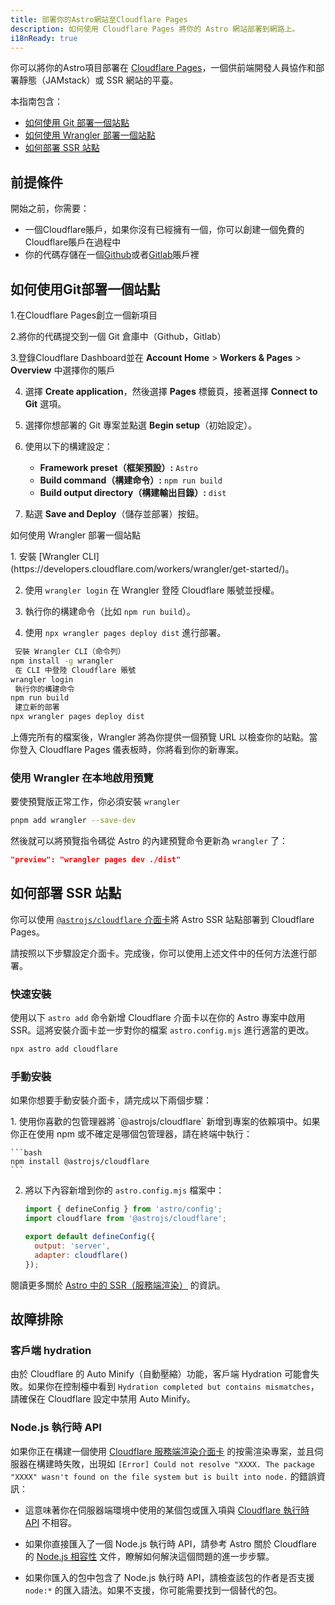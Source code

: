```yaml
---
title: 部署你的Astro網站至Cloudflare Pages
description: 如何使用 Cloudflare Pages 將你的 Astro 網站部署到網路上。
i18nReady: true
---
```


你可以將你的Astro項目部署在 [Cloudflare Pages](https://pages.cloudflare.com/)，一個供前端開發人員協作和部署靜態（JAMstack）或 SSR 網站的平臺。

本指南包含：

- [如何使用 Git 部署一個站點](#如何使用-Git-部署一個站點)
- [如何使用 Wrangler 部署一個站點](#如何使用-Wrangler-部署一個站點)
- [如何部署 SSR 站點](#如何部署-SSR-站點)

## 前提條件

開始之前，你需要：

- 一個Cloudflare賬戶，如果你沒有已經擁有一個，你可以創建一個免費的Cloudflare賬戶在過程中
- 你的代碼存儲在一個[Github](https://github.com/)或者[Gitlab](https://about.gitlab.com/)賬戶裡

## 如何使用Git部署一個站點

<steps>
1.在Cloudflare Pages創立一個新項目

2.將你的代碼提交到一個 Git 倉庫中（Github，Gitlab）

3.登錄Cloudflare Dashboard並在 **Account Home** > **Workers & Pages** > **Overview** 中選擇你的賬戶

4. 選擇 **Create application**，然後選擇 **Pages** 標籤頁，接著選擇 **Connect to Git** 選項。

5. 選擇你想部署的 Git 專案並點選 **Begin setup**（初始設定）。

6. 使用以下的構建設定：

    - **Framework preset（框架預設）:** `Astro`
    - **Build command（構建命令）:** `npm run build`
    - **Build output directory（構建輸出目錄）:** `dist`

7. 點選 **Save and Deploy**（儲存並部署）按鈕。
</Steps>

 如何使用 Wrangler 部署一個站點

<Steps>
1. 安裝 [Wrangler CLI](https://developers.cloudflare.com/workers/wrangler/get-started/)。

2. 使用 `wrangler login` 在 Wrangler 登陸 Cloudflare 賬號並授權。

3. 執行你的構建命令（比如 `npm run build`）。

4. 使用 `npx wrangler pages deploy dist` 進行部署。
</Steps>

```bash
 安裝 Wrangler CLI（命令列）
npm install -g wrangler
 在 CLI 中登陸 Cloudflare 賬號
wrangler login
 執行你的構建命令
npm run build
 建立新的部署
npx wrangler pages deploy dist
```

上傳完所有的檔案後，Wrangler 將為你提供一個預覽 URL 以檢查你的站點。當你登入 Cloudflare Pages 儀表板時，你將看到你的新專案。

### 使用 Wrangler 在本地啟用預覽

要使預覽版正常工作，你必須安裝 `wrangler`

```bash
pnpm add wrangler --save-dev
```

然後就可以將預覽指令碼從 Astro 的內建預覽命令更新為 `wrangler` 了：

```json title="package.json"
"preview": "wrangler pages dev ./dist"
```

## 如何部署 SSR 站點

你可以使用 [`@astrojs/cloudflare` 介面卡](/zh-cn/guides/integrations-guide/cloudflare/)將 Astro SSR 站點部署到 Cloudflare Pages。

請按照以下步驟設定介面卡。完成後，你可以使用上述文件中的任何方法進行部署。

### 快速安裝

使用以下 `astro add` 命令新增 Cloudflare 介面卡以在你的 Astro 專案中啟用 SSR。這將安裝介面卡並一步對你的檔案 `astro.config.mjs` 進行適當的更改。

```bash
npx astro add cloudflare
```

### 手動安裝

如果你想要手動安裝介面卡，請完成以下兩個步驟：

<Steps>
1. 使用你喜歡的包管理器將 `@astrojs/cloudflare` 新增到專案的依賴項中。如果你正在使用 npm 或不確定是哪個包管理器，請在終端中執行：

    ```bash
    npm install @astrojs/cloudflare
    ```

2. 將以下內容新增到你的 `astro.config.mjs` 檔案中：

    ```js title="astro.config.mjs" ins={2, 5-6}
    import { defineConfig } from 'astro/config';
    import cloudflare from '@astrojs/cloudflare';

    export default defineConfig({
      output: 'server',
      adapter: cloudflare()
    });
    ```
</Steps>

<ReadMore>閱讀更多關於 [Astro 中的 SSR（服務端渲染）](/zh-cn/guides/server-side-rendering/) 的資訊。</ReadMore>

## 故障排除

### 客戶端 hydration

由於 Cloudflare 的 Auto Minify（自動壓縮）功能，客戶端 Hydration 可能會失敗。如果你在控制檯中看到 `Hydration completed but contains mismatches`，請確保在 Cloudflare 設定中禁用 Auto Minify。

### Node.js 執行時 API

如果你正在構建一個使用 [Cloudflare 服務端渲染介面卡](/zh-cn/guides/integrations-guide/cloudflare/) 的按需渲染專案，並且伺服器在構建時失敗，出現如 `[Error] Could not resolve "XXXX. The package "XXXX" wasn't found on the file system but is built into node.` 的錯誤資訊：

- 這意味著你在伺服器端環境中使用的某個包或匯入項與 [Cloudflare 執行時 API](https://developers.cloudflare.com/workers/runtime-apis/nodejs/) 不相容。

- 如果你直接匯入了一個 Node.js 執行時 API，請參考 Astro 關於 Cloudflare 的 [Node.js 相容性](/zh-cn/guides/integrations-guide/cloudflare/#nodejs-相容性) 文件，瞭解如何解決這個問題的進一步步驟。

- 如果你匯入的包中包含了 Node.js 執行時 API，請檢查該包的作者是否支援 `node:*` 的匯入語法。如果不支援，你可能需要找到一個替代的包。
